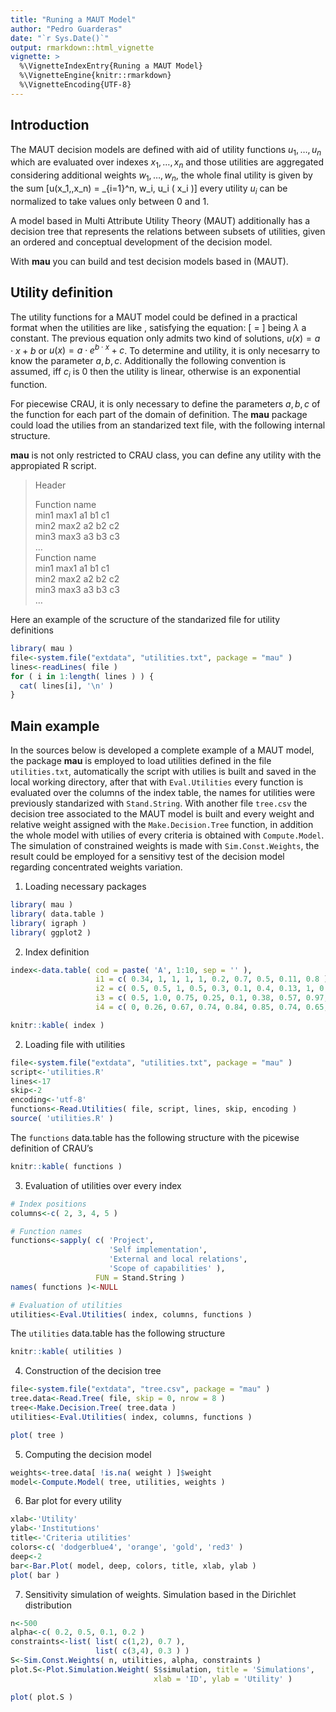 ```yaml
---
title: "Runing a MAUT Model"
author: "Pedro Guarderas"
date: "`r Sys.Date()`"
output: rmarkdown::html_vignette
vignette: >
  %\VignetteIndexEntry{Runing a MAUT Model}
  %\VignetteEngine{knitr::rmarkdown}
  %\VignetteEncoding{UTF-8}
---
```

## Introduction
The MAUT decision models are defined with aid of utility functions $u_1,\ldots,u_n$ which are 
evaluated over indexes $x_1,\ldots,x_n$ and those utilities are aggregated considering additional weights 
$w_1,\ldots,w_n$, the whole final utility is given by the sum
\[u(x_1,\ldots,x_n) = \sum_{i=1}^n\, w_i\, u_i\ ( x_i )\]
every utility $u_i$ can be normalized to take values only between $0$ and $1$.

A model based in Multi Attribute Utility Theory (MAUT) additionally has a decision tree that 
represents the relations between subsets of utilities, given an ordered and conceptual development
of the decision model.

With **mau** you can build and test decision models based in (MAUT). 

## Utility definition
The utility functions for a MAUT model could be defined in a practical format when the utilities
are \emph{piecewise defined} like \emph{constant risk adverse utilities (CRAU for short)}, 
satisfying the equation:
\[ \frac{u''}{u'} = \lambda \]
being $\lambda$ a constant. The previous equation only admits two kind of solutions, 
$u(x) = a \cdot x + b$ or $u(x) = a \cdot e^{b \cdot x} + c$. To determine and utility, it is only
necesarry to know the parameter $a,b,c$. Additionally the following convention is assumed, iff 
$c_i$ is $0$ then the utility is linear, otherwise is an exponential function.

For piecewise CRAU, it is only necessary to define the parameters $a,b,c$ of the function for each 
part of the domain of definition. The **mau** package could load the utilies from an standarized 
text file, with the following internal structure.

**mau** is not only restricted to CRAU class, you can define any utility with the appropiated R 
script.

>Header    
>  
>Function name    
>min1 max1 a1 b1 c1    
>min2 max2 a2 b2 c2    
>min3 max3 a3 b3 c3    
>...    
>Function name    
>min1 max1 a1 b1 c1    
>min2 max2 a2 b2 c2    
>min3 max3 a3 b3 c3    
>...    

Here an example of the scructure of the standarized file for utility definitions
```r
library( mau )
file<-system.file("extdata", "utilities.txt", package = "mau" )
lines<-readLines( file )
for ( i in 1:length( lines ) ) { 
  cat( lines[i], '\n' )
}
```

## Main example
In the sources below is developed a complete example of a MAUT model, the package **mau** is 
employed to load utilities defined in the file `utilities.txt`, automatically the script with 
utilies is built and saved in the local working directory, after that with `Eval.Utilities` every 
function is evaluated over the columns of the index table, the names for utilities were previously
standarized with `Stand.String`. With another file `tree.csv` the decision tree associated to the
MAUT model is built and every weight and relative weight assigned with the `Make.Decision.Tree`
function, in addition the whole model with utilies of every criteria is obtained with 
`Compute.Model`. The simulation of constrained weights is made with `Sim.Const.Weights`, the result
could be employed for a sensitivy test of the decision model regarding concentrated weights 
variation.

1. Loading necessary packages
```r
library( mau )
library( data.table )
library( igraph )
library( ggplot2 )
```

2. Index definition
```r
index<-data.table( cod = paste( 'A', 1:10, sep = '' ), 
                   i1 = c( 0.34, 1, 1, 1, 1, 0.2, 0.7, 0.5, 0.11, 0.8 ),
                   i2 = c( 0.5, 0.5, 1, 0.5, 0.3, 0.1, 0.4, 0.13, 1, 0.74 ), 
                   i3 = c( 0.5, 1.0, 0.75, 0.25, 0.1, 0.38, 0.57, 0.97, 0.3, 0.76 ),
                   i4 = c( 0, 0.26, 0.67, 0.74, 0.84, 0.85, 0.74, 0.65, 0.37, 0.92 ) )
```
```r
knitr::kable( index )
```

2. Loading file with utilities
```r
file<-system.file("extdata", "utilities.txt", package = "mau" )
script<-'utilities.R'
lines<-17
skip<-2
encoding<-'utf-8'
functions<-Read.Utilities( file, script, lines, skip, encoding )
source( 'utilities.R' )
```
The `functions` data.table has the following structure with the picewise definition of CRAU's
```r
knitr::kable( functions )
```

3. Evaluation of utilities over every index
```r
# Index positions
columns<-c( 2, 3, 4, 5 )

# Function names
functions<-sapply( c( 'Project', 
                      'Self implementation',
                      'External and local relations', 
                      'Scope of capabilities' ),
                   FUN = Stand.String )
names( functions )<-NULL

# Evaluation of utilities
utilities<-Eval.Utilities( index, columns, functions )
```
The `utilities` data.table has the following structure
```r
knitr::kable( utilities )
```

4. Construction of the decision tree
```r
file<-system.file("extdata", "tree.csv", package = "mau" )
tree.data<-Read.Tree( file, skip = 0, nrow = 8 )
tree<-Make.Decision.Tree( tree.data )
utilities<-Eval.Utilities( index, columns, functions )

plot( tree )
```

5. Computing the decision model
```r
weights<-tree.data[ !is.na( weight ) ]$weight
model<-Compute.Model( tree, utilities, weights )
```

6. Bar plot for every utility
```r
xlab<-'Utility'
ylab<-'Institutions'
title<-'Criteria utilities'
colors<-c( 'dodgerblue4', 'orange', 'gold', 'red3' )
deep<-2
bar<-Bar.Plot( model, deep, colors, title, xlab, ylab )
plot( bar )
```

7. Sensitivity simulation of weights. Simulation based in the Dirichlet distribution
```r
n<-500
alpha<-c( 0.2, 0.5, 0.1, 0.2 )
constraints<-list( list( c(1,2), 0.7 ), 
                   list( c(3,4), 0.3 ) )
S<-Sim.Const.Weights( n, utilities, alpha, constraints )
plot.S<-Plot.Simulation.Weight( S$simulation, title = 'Simulations', 
                                xlab = 'ID', ylab = 'Utility' ) 

plot( plot.S )
```
